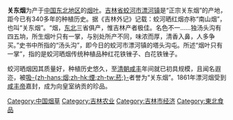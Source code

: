 {{noteTA
|1=zh-hans:烟;zh-hk:煙;zh-tw:菸;
}}
'''关东烟'''为产于[[中国东北地区|中国东北地区]]的[[烟叶|烟叶]]。[[吉林省|吉林省]][[蛟河市|蛟河市]][[漂河镇|漂河镇]]是“正宗关东烟”的产地，距今已有340多年的种植历史。据《吉林外记》记载：蛟河晒红烟亦称“南山烟”，也叫“关东烟”。“烟，[[中国东北地区|东北]]三省俱产，惟吉林产者极佳。名色不一……独汤头沟有四五垧，所生烟叶只有一掌，与别处所产不同，味浓而厚，清香入鼻，人多争买。”史书中所指的“汤头沟”，即今日的蛟河市漂河镇的塔头沟屯。所述“烟叶只有一掌”，指的是蛟河晒烟传统种植品种红花铁锉子、白花铁锉子。

蛟河晒烟因其质量好，种植历史悠久，至[[清朝|清朝]][[咸丰_(年号)|咸丰]]年间就已初具规模，且闻名遐迩，被[[吸烟|吸-{zh-hans:烟;zh-hk:煙;zh-tw:菸;}-]]者誉为“关东烟”。1861年漂河烟受到[[咸丰帝|咸丰帝]]嘉封，成为向皇室纳贡的珍品。

[[Category:中国烟草|Category:中国烟草]]
[[Category:吉林农业|Category:吉林农业]]
[[Category:吉林市经济|Category:吉林市经济]]
[[Category:東北食品|Category:東北食品]]